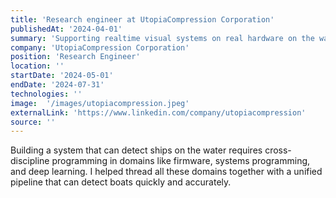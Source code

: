 ```yaml
---
title: 'Research engineer at UtopiaCompression Corporation'
publishedAt: '2024-04-01'
summary: 'Supporting realtime visual systems on real hardware on the water.'
company: 'UtopiaCompression Corporation'
position: 'Research Engineer'
location: ''
startDate: '2024-05-01'
endDate: '2024-07-31'
technologies: ''
image:  '/images/utopiacompression.jpeg'
externalLink: 'https://www.linkedin.com/company/utopiacompression'
source: ''
---
```


Building a system that can detect ships on the water requires cross-discipline programming in domains like firmware, systems programming, and deep learning. I helped thread all these domains together with a unified pipeline that can detect boats quickly and accurately.